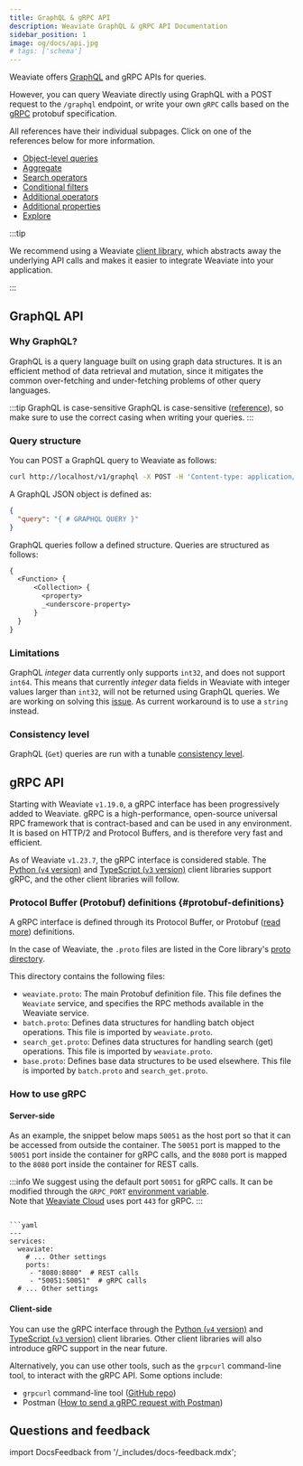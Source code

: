 ```yaml
---
title: GraphQL & gRPC API
description: Weaviate GraphQL & gRPC API Documentation
sidebar_position: 1
image: og/docs/api.jpg
# tags: ['schema']
---
```


Weaviate offers [GraphQL](https://graphql.org/) and gRPC APIs for queries.

However, you can query Weaviate directly using GraphQL with a POST request to the `/graphql` endpoint, or write your own `gRPC` calls based on the [gRPC](#protobuf-definitions) protobuf specification.

All references have their individual subpages. Click on one of the references below for more information.

- [Object-level queries](./graphql/get.md)
- [Aggregate](./graphql/aggregate.md)
- [Search operators](./graphql/search-operators.md)
- [Conditional filters](./graphql/filters.md)
- [Additional operators](./graphql/additional-operators.md)
- [Additional properties](./graphql/additional-properties.md)
- [Explore](./graphql/explore.md)

:::tip

We recommend using a Weaviate [client library](../client-libraries/index.mdx), which abstracts away the underlying API calls and makes it easier to integrate Weaviate into your application.

:::

## GraphQL API

### Why GraphQL?

GraphQL is a query language built on using graph data structures. It is an efficient method of data retrieval and mutation, since it mitigates the common over-fetching and under-fetching problems of other query languages.

:::tip GraphQL is case-sensitive
GraphQL is case-sensitive ([reference](https://spec.graphql.org/June2018/#sec-Names)), so make sure to use the correct casing when writing your queries.
:::

### Query structure

You can POST a GraphQL query to Weaviate as follows:

```bash
curl http://localhost/v1/graphql -X POST -H 'Content-type: application/json' -d '{GraphQL query}'
```

A GraphQL JSON object is defined as:

```json
{
  "query": "{ # GRAPHQL QUERY }"
}
```

GraphQL queries follow a defined structure. Queries are structured as follows:

```graphql
{
  <Function> {
      <Collection> {
        <property>
        _<underscore-property>
      }
  }
}
```

### Limitations

GraphQL _integer_ data currently only supports `int32`, and does not support `int64`. This means that currently _integer_ data fields in Weaviate with integer values larger than `int32`, will not be returned using GraphQL queries. We are working on solving this [issue](https://github.com/weaviate/weaviate/issues/1563). As current workaround is to use a `string` instead.

### Consistency level

GraphQL (`Get`) queries are run with a tunable [consistency level](../concepts/replication-architecture/consistency.md#tunable-read-consistency).

## gRPC API

Starting with Weaviate `v1.19.0`, a gRPC interface has been progressively added to Weaviate. gRPC is a high-performance, open-source universal RPC framework that is contract-based and can be used in any environment. It is based on HTTP/2 and Protocol Buffers, and is therefore very fast and efficient.

As of Weaviate `v1.23.7`, the gRPC interface is considered stable. The [Python (`v4` version)](/docs/weaviate/client-libraries/python) and [TypeScript (`v3` version)](../client-libraries/typescript/index.mdx) client libraries support gRPC, and the other client libraries will follow.

### Protocol Buffer (Protobuf) definitions {#protobuf-definitions}

A gRPC interface is defined through its Protocol Buffer, or Protobuf ([read more](https://protobuf.dev/)) definitions.

In the case of Weaviate, the `.proto` files are listed in the Core library's [proto directory](https://github.com/weaviate/weaviate/tree/master/grpc/proto/v1).

This directory contains the following files:

- `weaviate.proto`: The main Protobuf definition file. This file defines the `Weaviate` service, and specifies the RPC methods available in the Weaviate service.
- `batch.proto`: Defines data structures for handling batch object operations. This file is imported by `weaviate.proto`.
- `search_get.proto`: Defines data structures for handling search (get) operations. This file is imported by `weaviate.proto`.
- `base.proto`: Defines base data structures to be used elsewhere. This file is imported by `batch.proto` and `search_get.proto`.

### How to use gRPC

#### Server-side

As an example, the snippet below maps `50051` as the host port so that it can be accessed from outside the container. The `50051` port is mapped to the `50051` port inside the container for gRPC calls, and the `8080` port is mapped to the `8080` port inside the container for REST calls.

:::info
We suggest using the default port `50051` for gRPC calls. It can be modified through the `GRPC_PORT` [environment variable](/docs/weaviate/config-refs/env-vars).  
Note that [Weaviate Cloud](https://console.weaviate.cloud/) uses port `443` for gRPC.
:::

````yaml:

```yaml
---
services:
  weaviate:
    # ... Other settings
    ports:
     - "8080:8080"  # REST calls
     - "50051:50051"  # gRPC calls
  # ... Other settings
````

#### Client-side

You can use the gRPC interface through the [Python (`v4` version)](/docs/weaviate/client-libraries/python) and [TypeScript (`v3` version)](../client-libraries/typescript/index.mdx) client libraries. Other client libraries will also introduce gRPC support in the near future.

Alternatively, you can use other tools, such as the `grpcurl` command-line tool, to interact with the gRPC API. Some options include:

- `grpcurl` command-line tool ([GitHub repo](https://github.com/fullstorydev/grpcurl))
- Postman ([How to send a gRPC request with Postman](https://learning.postman.com/docs/sending-requests/grpc/grpc-request-interface/))

## Questions and feedback

import DocsFeedback from '/\_includes/docs-feedback.mdx';

<DocsFeedback/>
